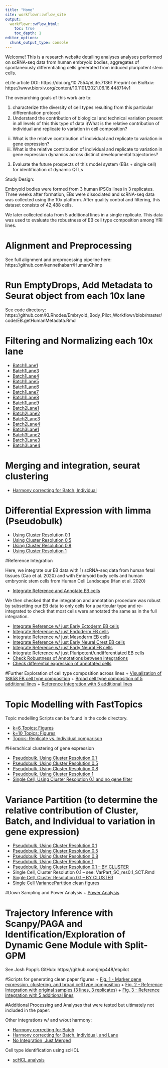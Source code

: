 ```yaml
---
title: "Home"
site: workflowr::wflow_site
output:
  workflowr::wflow_html:
    toc: true
    toc_depth: 1
editor_options:
  chunk_output_type: console
---
```


Welcome! This is a research website detailing analyses analyses performed on scRNA-seq data from human embryoid bodies, aggregates of spontaneously differentiating cells generated from induced pluripotent stem cells.

eLife article DOI: https://doi.org/10.7554/eLife.71361
Preprint on BioRxiv: https://www.biorxiv.org/content/10.1101/2021.06.16.448714v1

The overarching goals of this work are to:

1) characterize tthe diversity of cell types resulting from this particular differentiation protocol
2) Understand the contribution of biological and technical variation present in all levels of this this type of data 
  i)What is the relative contribution of individual and replicate to variation in cell composition?
  ii) What is the relative contribution of individual and replicate to variation in gene expression?
  ii) What is the relative contribution of individual and replicate to variation in gene expression dynamics across distinct developmental trajectories?
3) Evaluate the future prospects of this model system (EBs + single cell) for identification of dynamic QTLs

Study Design:

Embryoid bodies were formed from 3 human iPSCs lines in 3 replicates. Three weeks after formation, EBs were dissociated and scRNA-seq data was collected using the 10x platform. After quality control and filtering, this dataset consists of 42,488 cells.

We later collected data from 5 additional lines in a single replicate. This data was used to evaluate the robustness of EB cell type composition among YRI lines. 

# Alignment and Preprocessing

See full alignment and preprocessing pipeline here: https://github.com/kennethabarr/HumanChimp
  
# Run EmptyDrops, Add Metadata to Seurat object from each 10x lane 

See code directory: https://github.com/KLRhodes/Embryoid_Body_Pilot_Workflowr/blob/master/code/EB.getHumanMetadata.Rmd
  
# Filtering and Normalizing each 10x lane

+ [Batch1Lane1](SampleFilteringandSCT_Batch1Lane1.html)  
+ [Batch1Lane3](SampleFilteringandSCT_Batch1Lane3.html)  
+ [Batch1Lane4](SampleFilteringandSCT_Batch1Lane4.html)  
+ [Batch1Lane5](SampleFilteringandSCT_Batch1Lane5.html)  
+ [Batch1Lane6](SampleFilteringandSCT_Batch1Lane6.html)  
+ [Batch1Lane7](SampleFilteringandSCT_Batch1Lane7.html)  
+ [Batch1Lane8](SampleFilteringandSCT_Batch1Lane8.html)  
+ [Batch1Lane9](SampleFilteringandSCT_Batch1Lane9.html)  
+ [Batch2Lane1](SampleFilteringandSCT_Batch2Lane1.html)  
+ [Batch2Lane2](SampleFilteringandSCT_Batch2Lane2.html)  
+ [Batch2Lane3](SampleFilteringandSCT_Batch2Lane3.html)  
+ [Batch2Lane4](SampleFilteringandSCT_Batch2Lane4.html)  
+ [Batch3Lane1](SampleFilteringandSCT_Batch3Lane1.html)  
+ [Batch3Lane2](SampleFilteringandSCT_Batch3Lane2.html)  
+ [Batch3Lane3](SampleFilteringandSCT_Batch3Lane3.html)  
+ [Batch3Lane4](SampleFilteringandSCT_Batch3Lane4.html)  

# Merging and integration, seurat clustering


+ [Harmony correcting for Batch, Individual](IntegrateAnalysis.afterFilter.HarmonyBatchindividual.html)  


# Differential Expression with limma (Pseudobulk)

+ [Using Cluster Resolution 0.1](Pseudobulk_Limma_Harmony.BatchIndividual_ClusterRes0.1_minPCT0.2.html)
+ [Using Cluster Resolution 0.5](Pseudobulk_Limma_Harmony.BatchIndividual_ClusterRes0.5_minPCT0.2.html)
+ [Using Cluster Resolution 0.8](Pseudobulk_Limma_Harmony.BatchIndividual_ClusterRes0.8_minPCT0.2.html)
+ [Using Cluster Resolution 1](Pseudobulk_Limma_Harmony.BatchIndividual_ClusterRes1_minPCT0.2.html)


#Reference Integration

Here, we integrate our EB data with 1) scRNA-seq data from human fetal tissues (Cao et al. 2020) and with Embryoid body cells and human embryonic stem cells from Human Cell Landscape (Han et al. 2020)

+ [Integrate Reference and Annotate EB cells](IntegrateReference_SCTregressCaoPlusScHCL.html)

We then checked that the integration and annotation procedure was robust by subsetting our EB data to only cells for a particular type and re-integrated to check that most cells were annotated the same as in the full integration.

+ [Integrate Reference w/ just Early Ectoderm EB cells](IntegrateReference_SCTregressCaoPlusScHCL_JustEarlyEcto.html)
+ [Integrate Reference w/ just Endoderm EB cells](IntegrateReference_SCTregressCaoPlusScHCL_JustEndo.html)
+ [Integrate Reference w/ just Mesoderm EB cells](IntegrateReference_SCTregressCaoPlusScHCL_JustMeso.html)
+ [Integrate Reference w/ just Early Neural Crest EB cells](IntegrateReference_SCTregressCaoPlusScHCL_JustNeuralCrest.html)
+ [Integrate Reference w/ just Early Neural EB cells](IntegrateReference_SCTregressCaoPlusScHCL_JustNeuron.html)
+ [Integrate Reference w/ just Pluripotent/undifferentiated EB cells](IntegrateReference_SCTregressCaoPlusScHCL_JustPluri.html)
+ [Check Robustness of Annotations between integrations](RefInt_ComparingFulltoPartialIntegrationAnnotations.html)
+ [Check differential expression of annotated cells](ReferenceAnn_DE.html)

#Further Exploration of cell type composition across lines
+ [Visualization of 18858 EB cell type composition](18858ClusterDelve.html)
+ [Broad cell type composition of 5 additional lines](NewDataRobustCellTypeComposition.html)
+ [Reference Integration with 5 additional lines](IntegrateReference_SCTregressCaoPlusScHCL_5newlines.html)

# Topic Modelling with FastTopics
Topic modelling Scripts can be found in the code directory. 

+ [k=6 Topics: Figures](k6topics_Explore.html)
+ [k=10 Topics: Figures](k10topics_Explore.html)
+ [Topics: Replicate vs. Individual comparison](CompiledFits_BatchvInd.html)

  
#Hierachical clustering of gene expression

+ [Pseudobulk, Using Cluster Resolution 0.1](Pseudobulk_HierarchicalClustering_Harmony.Batchindividual_ClusterRes0.1_minPCT0.2.html)
+ [Pseudobulk, Using Cluster Resolution 0.5](Pseudobulk_HierarchicalClustering_Harmony.Batchindividual_ClusterRes0.5_minPCT0.2.html)
+ [Pseudobulk, Using Cluster Resolution 0.8](Pseudobulk_HierarchicalClustering_Harmony.Batchindividual_ClusterRes0.8_minPCT0.2.html)
+ [Pseudobulk, Using Cluster Resolution 1](Pseudobulk_HierarchicalClustering_Harmony.Batchindividual_ClusterRes1_minPCT0.2.html)
+ [Single Cell, Using Cluster Resolution 0.1 and no gene filter](SingleCell_HierarchicalClustering_NoGeneFilter.html)


# Variance Partition (to determine the relative contribution of Cluster, Batch, and Individual to variation in gene expression)

+ [Pseudobulk, Using Cluster Resolution 0.1](Pseudobulk_VariancePartition_Harmony.Batchindividual_ClusterRes0.1_minPCT0.2.html)
+ [Pseudobulk, Using Cluster Resolution 0.5](Pseudobulk_VariancePartition_Harmony.Batchindividual_ClusterRes0.5_minPCT0.2.html)
+ [Pseudobulk, Using Cluster Resolution 0.8](Pseudobulk_VariancePartition_Harmony.Batchindividual_ClusterRes0.8_minPCT0.2.html)
+ [Pseudobulk, Using Cluster Resolution 1](Pseudobulk_VariancePartition_Harmony.Batchindividual_ClusterRes1_minPCT0.2.html)
+ [Pseudobulk, Using Cluster Resolution 0.1 -- BY CLUSTER](Pseudobulk_VariancePartition_Harmony.Batchindividual_ClusterRes0.1_byCluster.html)
+ Single Cell, Cluster Resolution 0.1 -- see: VarPart_SC_res0.1_SCT.Rmd
+ [Single Cell, Cluster Resolution 0.1 -- BY CLUSTER](SingleCell_VariancePartitionByCluster_Harmony.Batchindividual_ClusterRes0.1_minPCT0.2.html)
+ [Single Cell VariancePartition clean figures](VarPartPlots_res0.1_SCT.html)

#Down Sampling and Power Analysis
+ [Power Analysis](DownSamp_NoiseRatio.html)

# Trajectory Inference with Scanpy/PAGA and Identification/Exploration of Dynamic Gene Module with Split-GPM

See Josh Popp's GitHub: https://github.com/jmp448/ebpilot

#Scripts for generating clean paper figures
+ [Fig. 1 - Marker gene expression, clustering, and broad cell type composition](Fig1.html)
+ [Fig. 2 - Reference Integration with original samples (3 lines, 3 replicates)](Fig2.html)
+ [Fig. 3 - Reference Integration with 5 additional lines](Fig2.5_NewLinesSeparateRefInt.html)


#Additional Processing and Analyses that were tested but ultimately not included in the paper:

Other integrations w/ and w/out harmony:

+ [Harmony correcting for Batch](IntegrateAnalysis.afterFilter.HarmonyBatch.html)
+ [Harmony correcting for Batch, Individual, and Lane](IntegrateAnalysis.afterFilter.HarmonyBatchSampleIDindividual.html)  
+ [No Integration, Just Merged](IntegrateAnalysis.afterFilter.NOHARMONYjustmerge.html)

Cell type identification using scHCL

+ [scHCL analysis](RunscHCL_HarmonyBatchInd.html)
